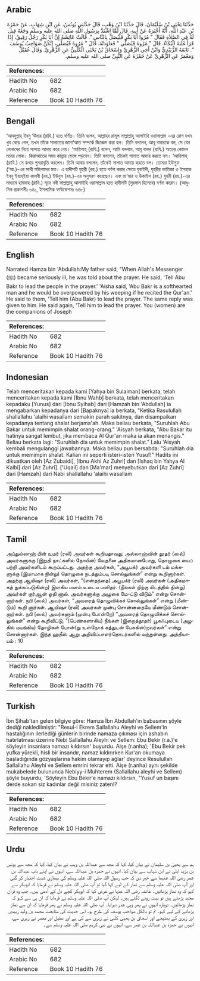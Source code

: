 ## Arabic


<div dir="rtl" lang="ar" style={{fontSize:'larger',backgroundColor:'#f8f9fa',padding:20}}>
حَدَّثَنَا يَحْيَى بْنُ سُلَيْمَانَ، قَالَ حَدَّثَنَا ابْنُ وَهْبٍ، قَالَ حَدَّثَنِي يُونُسُ، عَنِ ابْنِ شِهَابٍ، عَنْ حَمْزَةَ بْنِ عَبْدِ اللَّهِ، أَنَّهُ أَخْبَرَهُ عَنْ أَبِيهِ، قَالَ لَمَّا اشْتَدَّ بِرَسُولِ اللَّهِ صلى الله عليه وسلم وَجَعُهُ قِيلَ لَهُ فِي الصَّلاَةِ فَقَالَ ‏"‏ مُرُوا أَبَا بَكْرٍ فَلْيُصَلِّ بِالنَّاسِ ‏"‏‏.‏ قَالَتْ عَائِشَةُ إِنَّ أَبَا بَكْرٍ رَجُلٌ رَقِيقٌ، إِذَا قَرَأَ غَلَبَهُ الْبُكَاءُ‏.‏ قَالَ ‏"‏ مُرُوهُ فَيُصَلِّي ‏"‏ فَعَاوَدَتْهُ‏.‏ قَالَ ‏"‏ مُرُوهُ فَيُصَلِّي، إِنَّكُنَّ صَوَاحِبُ يُوسُفَ ‏"‏‏.‏ تَابَعَهُ الزُّبَيْدِيُّ وَابْنُ أَخِي الزُّهْرِيِّ وَإِسْحَاقُ بْنُ يَحْيَى الْكَلْبِيُّ عَنِ الزُّهْرِيِّ‏.‏ وَقَالَ عُقَيْلٌ وَمَعْمَرٌ عَنِ الزُّهْرِيِّ عَنْ حَمْزَةَ عَنِ النَّبِيِّ صلى الله عليه وسلم‏.‏
</div>
<div style={{backgroundColor:'#f8f9fa',padding:20, marginBottom: 10}}><table> <thead> <tr> <th>References:</th> <th></th> </tr> </thead> <tbody><tr><td>Hadith No</td><td>682</td></tr><tr><td>Arabic No</td><td>682</td></tr><tr><td>Reference</td><td>Book 10 Hadith 76</td></tr></tbody></table></div>

## Bengali


<div dir="ltr" lang="bn" style={{fontSize:'larger',backgroundColor:'#f8f9fa',padding:20}}>
‘আবদুল্লাহ্ ইবনু ‘উমার (রাযি.) হতে বর্ণিত। তিনি বলেন, আল্লাহর রাসূল সাল্লাল্লাহু আলাইহি ওয়াসাল্লাম -এর রোগ যখন খুব বেড়ে গেল, তখন তাঁকে সালাতের জামা‘আত সম্পর্কে জিজ্ঞেস করা হল। তিনি বললেন, আবূ বাকরকে বল, সে যেন লোকদের নিয়ে সালাত আদায় করে নেয়। ‘আয়িশাহ্ (রাযি.) বলেন, আমি বললাম, আবূ বাকর (রাযি.) অত্যন্ত কোমল মনের লোক। কিরাআতের সময় কান্নায় ভেঙ্গে পড়বেন। তিনি বললেন, তাঁকেই সালাত আদায় করতে বল। ‘আয়িশাহ্ (রাযি.) সে কথার পুনরাবৃত্তি করলেন। তিনি আবার বললেন, তাঁকেই সালাত আদায় করতে বল। তোমরা ইউসুফ (‘আ.)-এর সাথী মহিলাদের মত। এ হাদীসটি যুহরী (রহ.) হতে বর্ণনা করার ক্ষেত্রে যুবাইদী, যুহরীর ভাতিজা ও ইসহাক ইবনু ইয়াহ্ইয়া কালবী (রহ.) ইউনুস (রহ.)-এর অনুসরণ করেছেন। এবং মা‘মার ও উকাইল (রহ.) যুহরী (রহ.)-এর মাধ্যমে হামযাহ (রাযি.) সূত্রে নবী সাল্লাল্লাহু আলাইহি ওয়াসাল্লাম হতে হাদীসটি (মুরসাল হিসেবে) বর্ণনা করেন। (আধুনিক প্রকাশনীঃ ৬৪১, ইসলামিক ফাউন্ডেশনঃ ৬৪৮)
</div>
<div style={{backgroundColor:'#f8f9fa',padding:20, marginBottom: 10}}><table> <thead> <tr> <th>References:</th> <th></th> </tr> </thead> <tbody><tr><td>Hadith No</td><td>682</td></tr><tr><td>Arabic No</td><td>682</td></tr><tr><td>Reference</td><td>Book 10 Hadith 76</td></tr></tbody></table></div>

## English


<div dir="ltr" lang="en" style={{fontSize:'larger',backgroundColor:'#f8f9fa',padding:20}}>
Narrated Hamza bin 'Abdullah:My father said, "When Allah's Messenger (ﷺ) became seriously ill, he was told about the prayer. He said, 'Tell Abu Bakr to lead the people in the prayer.' 'Aisha said, 'Abu Bakr is a softhearted man and he would be overpowered by his weeping if he recited the Qur'an.' He said to them, 'Tell him (Abu Bakr) to lead the prayer. The same reply was given to him. He said again, 'Tell him to lead the prayer. You (women) are the companions of Joseph
</div>
<div style={{backgroundColor:'#f8f9fa',padding:20, marginBottom: 10}}><table> <thead> <tr> <th>References:</th> <th></th> </tr> </thead> <tbody><tr><td>Hadith No</td><td>682</td></tr><tr><td>Arabic No</td><td>682</td></tr><tr><td>Reference</td><td>Book 10 Hadith 76</td></tr></tbody></table></div>

## Indonesian


<div dir="ltr" lang="id" style={{fontSize:'larger',backgroundColor:'#f8f9fa',padding:20}}>
Telah menceritakan kepada kami [Yahya bin Sulaiman] berkata, telah menceritakan kepada kami [Ibnu Wahb] berkata, telah menceritakan kepadaku [Yunus] dari [Ibnu Syihab] dari [Hamzah bin 'Abdullah] ia mengabarkan kepadanya dari [Bapaknya] ia berkata, "Ketika Rasulullah shallallahu 'alaihi wasallam semakin parah sakitnya, dan disampaikan kepadanya tentang shalat berjama'ah. Maka beliau berkata, "Suruhlah Abu Bakar untuk memimpin shalat orang-orang." 'Aisyah berkata, "Abu Bakar itu hatinya sangat lembut, jika membaca Al Qur'an maka ia akan menangis." Beliau berkata lagi: "Suruhlah dia untuk memimpin shalat." Lalu 'Aisyah kembali mengulanggi jawabannya. Maka beliau pun bersabda: "Suruhlah dia untuk memimpin shalat. Kalian ini seperti isteri-isteri Yusuf!" Hadits ini dikuatkan oleh [Az Zubaidi], [Ibnu Akhi Az Zuhri] dan [Ishaq bin Yahya Al Kalbi] dari [Az Zuhri]. ['Uqail] dan [Ma'mar] menyebutkan dari [Az Zuhri] dari [Hamzah] dari Nabi shallallahu 'alaihi wasallam
</div>
<div style={{backgroundColor:'#f8f9fa',padding:20, marginBottom: 10}}><table> <thead> <tr> <th>References:</th> <th></th> </tr> </thead> <tbody><tr><td>Hadith No</td><td>682</td></tr><tr><td>Arabic No</td><td>682</td></tr><tr><td>Reference</td><td>Book 10 Hadith 76</td></tr></tbody></table></div>

## Tamil


<div dir="ltr" lang="ta" style={{fontSize:'larger',backgroundColor:'#f8f9fa',padding:20}}>
அப்துல்லாஹ் பின் உமர் (ரலி) அவர்கள் கூறியதாவது: அல்லாஹ்வின் தூதர் (ஸல்) அவர்களுக்கு (இறுதி நாட்களில் நோயின்) வேதனை அதிகமானபோது, தொழுகை யைப் பற்றி அவர்களிடம் கூறப்பட்டது. அதற்கு அவர்கள், “அபூபக்ர் அவர்களி டம் மக்களுக்கு (இமாமாக நின்று) தொழுகை நடத்தும்படி சொல்லுங்கள்” என்று கூறினார்கள். அதற்கு ஆயிஷா (ரலி) அவர்கள், “(என்தந்தை) அபூபக்ர் (ரலி) அவர்கள் (அதிகமாகத் துக்கப்படுகின்ற) இளகிய மனம் உடைய மனிதர். (நீங்கள் நிற்கு மிடத்தில் நின்று) அவர்கள் குர்ஆன் ஓதி னால். அவர்களுக்கு அழுகை மே-ட்டு விடும்” என்று சொன்னார்கள். நபி (ஸல்) அவர்கள், “அவரைத் தொழுவிக்கச் சொல்லுங்கள்” என்று (மீண்டும்) கூறி னார்கள். ஆயிஷா (ரலி) அவர்கள் முன்பு சொன்னதையே மீண்டும் சொன்னார்கள். நபி (ஸல்) அவர்களும் (முன்பு போன்றே) “அவரைத் தொழுவிக்கச் சொல்லுங்கள்” என்று கூறிவிட்டு, “(பெண்களாகிய) நீங்கள் (இறைத்தூதர்) யூசுஃபுடைய (அழகில் மயங்கிய) தோழிகள் போன்(று உள்நோக் கத்துடன் பேசுகின்)றவர்கள்” என்று சொன்னார்கள். இந்த ஹதீஸ் ஆறு அறிவிப்பாளர்தொடர்களில் வந்துள்ளது. அத்தியாயம் : 10
</div>
<div style={{backgroundColor:'#f8f9fa',padding:20, marginBottom: 10}}><table> <thead> <tr> <th>References:</th> <th></th> </tr> </thead> <tbody><tr><td>Hadith No</td><td>682</td></tr><tr><td>Arabic No</td><td>682</td></tr><tr><td>Reference</td><td>Book 10 Hadith 76</td></tr></tbody></table></div>

## Turkish


<div dir="ltr" lang="tr" style={{fontSize:'larger',backgroundColor:'#f8f9fa',padding:20}}>
İbn Şihab'tan gelen bilgiye göre: Hamza İbn Abdullah'ın babasının şöyle dediği nakledilmiştir: "Resul-i Ekrem Sallallahu Aleyhi ve Sellem'in hastalığının ilerlediği günlerin birinde namaza çıkması için ashabın hatırlatması üzerine Nebi Sallallahu Aleyhi ve Sellem: Ebu Bekir (r.a.)'e söyleyin insanlara namazı kıldırsın' buyurdu. Aişe (r.anha); 'Ebu Bekir pek yufka yürekli, hisli bir insandır, namaz kıldırırken Kur'an okumaya başladığında gözyaşlarına hakim olamayıp ağlar' deyince Resulullah Sallallahu Aleyhi ve Sellem emrini tekrar etti. Aişe (r.anha) aynı şekilde mukabelede bulununca Nebiyy-i Muhterem (Sallallahu aleyhi ve Sellem) şöyle buyurdu; 'Söyleyin Ebu Bekir'e namazı kıldırsın, "Yusuf un başını derde sokan siz kadınlar değil misiniz zaten!?
</div>
<div style={{backgroundColor:'#f8f9fa',padding:20, marginBottom: 10}}><table> <thead> <tr> <th>References:</th> <th></th> </tr> </thead> <tbody><tr><td>Hadith No</td><td>682</td></tr><tr><td>Arabic No</td><td>682</td></tr><tr><td>Reference</td><td>Book 10 Hadith 76</td></tr></tbody></table></div>

## Urdu


<div dir="rtl" lang="ur" style={{fontSize:'larger',backgroundColor:'#f8f9fa',padding:20}}>
ہم سے یحییٰ بن سلیمان نے بیان کیا، کہا کہ مجھ سے عبداللہ بن وہب نے بیان کیا، کہا کہ مجھ سے یونس بن یزید ایلی نے ابن شہاب سے بیان کیا، انہوں نے حمزہ بن عبداللہ سے، انہوں نے اپنے باپ عبداللہ بن عمر رضی اللہ عنہما سے خبر دی کہ جب رسول اللہ صلی اللہ علیہ وسلم کی بیماری شدت اختیار کر گئی اور آپ صلی اللہ علیہ وسلم سے نماز کے لیے کہا گیا تو آپ صلی اللہ علیہ وسلم نے فرمایا کہ ابوبکر سے کہو کہ وہ نماز پڑھائیں۔ عائشہ رضی اللہ عنہا نے عرض کیا کہ ابوبکر کچے دل کے آدمی ہیں۔ جب وہ قرآن مجید پڑھتے ہیں تو بہت رونے لگتے ہیں۔ لیکن آپ صلی اللہ علیہ وسلم نے فرمایا کہ ان ہی سے کہو کہ نماز پڑھائیں۔ دوبارہ انہوں نے پھر وہی عذر دہرایا۔ آپ صلی اللہ علیہ وسلم نے پھر فرمایا کہ ان سے نماز پڑھانے کے لیے کہو۔ تم تو بالکل صواحب یوسف کی طرح ہو۔ اس حدیث کی متابعت محمد بن ولید زبیدی اور زہری کے بھتیجے اور اسحاق بن یحییٰ کلبی نے زہری سے کی ہے اور عقیل اور معمر نے زہری سے، انہوں نے حمزہ بن عبداللہ بن عمر سے، انہوں نے نبی کریم صلی اللہ علیہ وسلم سے۔
</div>
<div style={{backgroundColor:'#f8f9fa',padding:20, marginBottom: 10}}><table> <thead> <tr> <th>References:</th> <th></th> </tr> </thead> <tbody><tr><td>Hadith No</td><td>682</td></tr><tr><td>Arabic No</td><td>682</td></tr><tr><td>Reference</td><td>Book 10 Hadith 76</td></tr></tbody></table></div>